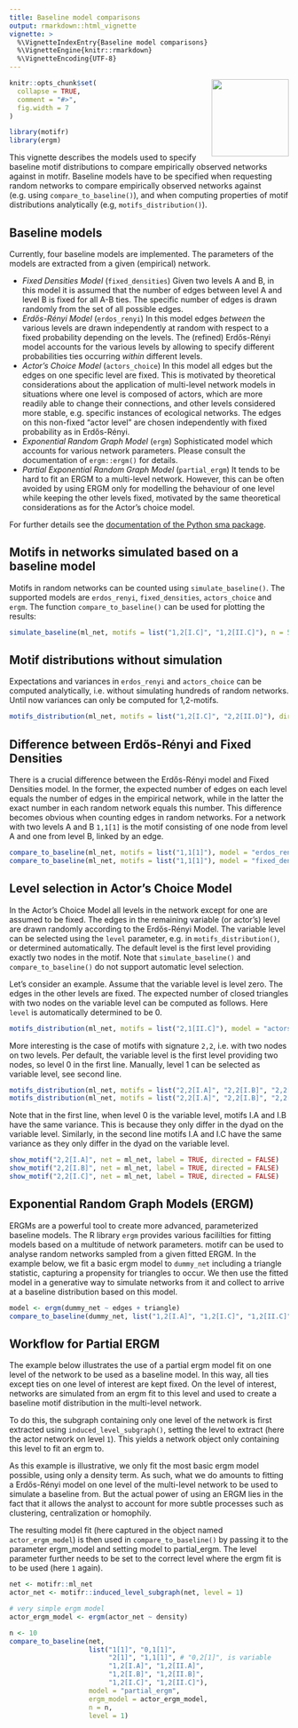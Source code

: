 ```yaml
---
title: Baseline model comparisons
output: rmarkdown::html_vignette
vignette: >
  %\VignetteIndexEntry{Baseline model comparisons}
  %\VignetteEngine{knitr::rmarkdown}
  %\VignetteEncoding{UTF-8}
---
```


<a href='https://marioangst.github.io/motifr/'><img src='../man/figures/logo.svg' align="right" height="139" /></a>

```r
knitr::opts_chunk$set(
  collapse = TRUE,
  comment = "#>",
  fig.width = 7
)
```

```r
library(motifr)
library(ergm)
```

This vignette describes the models used to specify baseline motif distributions to compare empirically observed networks against in motifr. Baseline models have to be specified when requesting random networks to compare empirically observed networks against (e.g. using ``compare_to_baseline()``), and when computing properties of motif distributions analytically (e.g, ``motifs_distribution()``).

## Baseline models

Currently, four baseline models are implemented. The parameters of the models are extracted from a given (empirical) network.

- *Fixed Densities Model* (``fixed_densities``) Given two levels A and B, in this model it is assumed that the number of edges between level A and level B is fixed for all A-B ties.
The specific number of edges is drawn randomly from the set of all possible edges.
- *Erdős-Rényi Model* (``erdos_renyi``) In this model edges _between_ the various levels are drawn independently at random with respect to a fixed probability depending on the levels.
The (refined) Erdős-Rényi model accounts for the various levels by allowing
to specify different probabilities ties occurring _within_ different levels.
- *Actor's Choice Model* (``actors_choice``) In this model all edges but the edges on one specific level are fixed. This is motivated by theoretical considerations about the application of multi-level network models in situations where one level is composed of actors, which are more readily able to change their connections, and other levels considered more stable, e.g. specific instances of ecological networks. The edges on this non-fixed "actor level" are chosen independently with fixed probability as in Erdős-Rényi.
- *Exponential Random Graph Model* (``ergm``) Sophisticated model which accounts for various network parameters. Please consult the documentation of ``ergm::ergm()`` for details.
- *Partial Exponential Random Graph Model* (``partial_ergm``) It tends to be hard to fit an ERGM to a multi-level network. However, this can be often avoided by using ERGM only for modelling the behaviour of one level while keeping the other levels fixed, motivated by the same theoretical considerations as for the Actor's choice model.

For further details see the [documentation of the Python sma package](https://gitlab.com/t.seppelt/sesmotifanalyser/raw/master/doc/_build/latex/SESMotifAnalyser.pdf?inline=false).

## Motifs in networks simulated based on a baseline model

Motifs in random networks can be counted using ``simulate_baseline()``. The supported models are
``erdos_renyi``, ``fixed_densities``, ``actors_choice`` and ``ergm``. The function ``compare_to_baseline()`` can be used for 
plotting the results:

```r
simulate_baseline(ml_net, motifs = list("1,2[I.C]", "1,2[II.C]"), n = 5, directed = FALSE)
```

## Motif distributions without simulation

Expectations and variances in ``erdos_renyi`` and ``actors_choice`` can be computed analytically, i.e. without simulating hundreds of random networks. Until now variances can only be computed for 1,2-motifs.

```r
motifs_distribution(ml_net, motifs = list("1,2[I.C]", "2,2[II.D]"), directed = FALSE)
```

## Difference between Erdős-Rényi and Fixed Densities

There is a crucial difference between the Erdős-Rényi model and Fixed Densities model. In the former, the expected number of edges on each level equals the number of edges in the empirical network, while in the latter the exact number in each random network equals this number. This difference becomes obvious when counting edges in random networks. For a network with two levels A and B ``1,1[1]`` is the motif consisting of one node from level A and one from level B, linked by an edge.

```r
compare_to_baseline(ml_net, motifs = list("1,1[1]"), model = "erdos_renyi", n = 50, directed = FALSE)
compare_to_baseline(ml_net, motifs = list("1,1[1]"), model = "fixed_densities", n = 50, directed = FALSE)
```

## Level selection in Actor's Choice Model

In the Actor's Choice Model all levels in the network except for one are assumed to be fixed. The edges in the remaining variable (or actor's) level are drawn randomly according to the Erdős-Rényi Model. The variable level can be selected using the ``level`` parameter, e.g. in ``motifs_distribution()``, or determined automatically. The default level is the first level providing exactly two nodes in the motif. Note that ``simulate_baseline()`` and ``compare_to_baseline()`` do not support automatic level selection.

Let's consider an example. Assume that the variable level is level zero. The edges in the other levels are fixed. The expected number of closed triangles with two nodes on the variable level can be computed as follows. Here ``level`` is automatically determined to be 0.

```r
motifs_distribution(ml_net, motifs = list("2,1[II.C]"), model = "actors_choice", directed = FALSE)
```

More interesting is the case of motifs with signature ``2,2``, i.e. with two nodes on two levels. Per default, the variable level is the first level providing two nodes, so level 0 in the first line. Manually, level 1 can be selected as variable level, see second line.

```r
motifs_distribution(ml_net, motifs = list("2,2[I.A]", "2,2[I.B]", "2,2[I.C]", "2,2[I.D]"), model = "actors_choice", directed = FALSE)
motifs_distribution(ml_net, motifs = list("2,2[I.A]", "2,2[I.B]", "2,2[I.C]", "2,2[I.D]"), model = "actors_choice", level = 1, directed = FALSE)
```
Note that in the first line, when level 0 is the variable level, motifs I.A and I.B have the same variance. This is because they only differ in the dyad on the variable level. Similarly, in the second line motifs I.A and I.C have the same variance as they only differ in the dyad on the variable level.
```r
show_motif("2,2[I.A]", net = ml_net, label = TRUE, directed = FALSE)
show_motif("2,2[I.B]", net = ml_net, label = TRUE, directed = FALSE)
show_motif("2,2[I.C]", net = ml_net, label = TRUE, directed = FALSE)
```

## Exponential Random Graph Models (ERGM)

ERGMs are a powerful tool to create more advanced, parameterized baseline models. The R library ``ergm`` provides various facililties for fitting models based on a multitude of network parameters. motifr can be used to analyse random networks sampled from a given fitted ERGM. In the example below, we fit a basic ergm model to ``dummy_net`` including a triangle statistic, capturing a propensity for triangles to occur. We then use the fitted model in a generative way to simulate networks from it and collect to arrive at a baseline distribution based on this model.

```r
model <- ergm(dummy_net ~ edges + triangle)
compare_to_baseline(dummy_net, list("1,2[I.A]", "1,2[I.C]", "1,2[II.C]"), n = 50, directed = FALSE, model = "ergm", ergm_model = model)
```

## Workflow for Partial ERGM

The example below illustrates the use of a partial ergm model fit on one level of the network to be used as a baseline model. In this way, all ties except ties on one level of interest are kept fixed. On the level of interest, networks are simulated from an ergm fit to this level and used to create a baseline motif distribution in the multi-level network.

To do this, the subgraph containing only one level of the network is first extracted using ``induced_level_subgraph()``, setting the level to extract (here the actor network on level ``1``). This yields a network object only containing this level to fit an ergm to. 

As this example is illustrative, we only fit the most basic ergm model possible, using only a density term. As such, what we do amounts to fitting a Erdős-Rényi model on one level of the multi-level network to be used to simulate a baseline from. But the actual power of using an ERGM lies in the fact that it allows the analyst to account for more subtle processes such as clustering, centralization or homophily.

The resulting model fit (here captured in the object named ``actor_ergm_model``) is then used in ``compare_to_baseline()`` by passing it to the parameter ergm_model and setting model to partial_ergm. The level parameter further needs to be set to the correct level where the ergm fit is to be used (here ``1`` again).

```r
net <- motifr::ml_net
actor_net <- motifr::induced_level_subgraph(net, level = 1)

# very simple ergm model
actor_ergm_model <- ergm(actor_net ~ density)

n <- 10
compare_to_baseline(net,
                    list("1[1]", "0,1[1]",
                         "2[1]", "1,1[1]", # "0,2[1]", is variable
                         "1,2[I.A]", "1,2[II.A]",
                         "1,2[I.B]", "1,2[II.B]",
                         "1,2[I.C]", "1,2[II.C]"),
                    model = "partial_ergm",
                    ergm_model = actor_ergm_model,
                    n = n,
                    level = 1)
```
